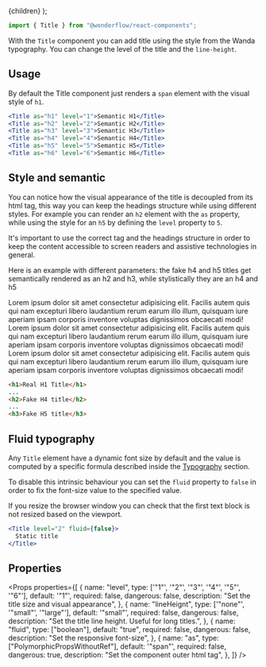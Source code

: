 
  <MdxLayout title="Title" description="Dynamic and fluid titles with control">
    {children}
  </MdxLayout>
);

```js
import { Title } from "@wonderflow/react-components";
```

With the `Title` component you can add title using the style from the Wanda typography. You can change the level of the title and the `line-height`.

## Usage

By default the Title component just renders a `span` element with the visual style of `h1`.

<LiveArea direction="column" horizontalAlign="start">
  <Title as="h1" level="1">
    Semantic H1
  </Title>
  <Title as="h2" level="2">
    Semantic H2
  </Title>
  <Title as="h3" level="3">
    Semantic H3
  </Title>
  <Title as="h4" level="4">
    Semantic H4
  </Title>
  <Title as="h5" level="5">
    Semantic H5
  </Title>
  <Title as="h6" level="6">
    Semantic H6
  </Title>
</LiveArea>

```jsx
<Title as="h1" level="1">Semantic H1</Title>
<Title as="h2" level="2">Semantic H2</Title>
<Title as="h3" level="3">Semantic H3</Title>
<Title as="h4" level="4">Semantic H4</Title>
<Title as="h5" level="5">Semantic H5</Title>
<Title as="h6" level="6">Semantic H6</Title>
```

## Style and semantic

You can notice how the visual appearance of the title is decoupled from its html tag, this way you can keep the headings structure while using different styles. For example you can render an `h2` element with the `as` property, while using the style for an `h5` by defining the `level` property to `5`.

<Snackbar kind="warning" title="About semantic">
  It's important to use the correct tag and the headings structure in order to
  keep the content accessible to screen readers and assistive technologies in
  general.
</Snackbar>

Here is an example with different parameters: the fake h4 and h5 titles get semantically rendered as an h2 and h3, while stylistically they are an h4 and h5

<LiveArea direction="column" horizontalAlign="start">
  <Title as="h1" level="1">
    Real H1 Title
  </Title>
  Lorem ipsum dolor sit amet consectetur adipisicing elit. Facilis autem quis qui
  nam excepturi libero laudantium rerum earum illo illum, quisquam iure aperiam ipsam
  corporis inventore voluptas dignissimos obcaecati modi!

<Title as="h2" level="4">
  Fake H4 title
</Title>
Lorem ipsum dolor sit amet consectetur adipisicing elit. Facilis autem quis qui nam
excepturi libero laudantium rerum earum illo illum, quisquam iure aperiam ipsam corporis
inventore voluptas dignissimos obcaecati modi!

  <Title as="h3" level="5">
    Fake H5 title
  </Title>
  Lorem ipsum dolor sit amet consectetur adipisicing elit. Facilis autem quis
  qui nam excepturi libero laudantium rerum earum illo illum, quisquam iure
  aperiam ipsam corporis inventore voluptas dignissimos obcaecati modi!
</LiveArea>

```html
<h1>Real H1 Title</h1>
...
<h2>Fake H4 title</h2>
...
<h3>Fake H5 title</h3>
```

## Fluid typography

Any `Title` element have a dynamic font size by default and the value is computed by a specific formula described inside the [Typography](/design/foundations/typography) section.

To disable this intrinsic behaviour you can set the `fluid` property to `false` in order to fix the font-size value to the specified value.

<Snackbar kind="info" title="Resize your browser window">
  If you resize the browser window you can check that the first text block is
  not resized based on the viewport.
</Snackbar>

<LiveArea horizontalAlign="start" direction="column">
  <Title level="2">Fluid title</Title>
  <Title level="2" fluid={false}>
    Static title
  </Title>
</LiveArea>

```jsx
<Title level="2" fluid={false}>
  Static title
</Title>
```

## Properties

<Props
  properties={[
    {
      name: "level",
      type: ['"1"', '"2"', '"3"', '"4"', '"5"', '"6"'],
      default: '"1"',
      required: false,
      dangerous: false,
      description: "Set the title size and visual appearance",
    },
    {
      name: "lineHeignt",
      type: ['"none"', '"small"', '"large"'],
      default: '"small"',
      required: false,
      dangerous: false,
      description: "Set the title line height. Useful for long titles.",
    },
    {
      name: "fluid",
      type: ["boolean"],
      default: "true",
      required: false,
      dangerous: false,
      description: "Set the responsive font-size",
    },
    {
      name: "as",
      type: ["PolymorphicPropsWithoutRef"],
      default: '"span"',
      required: false,
      dangerous: true,
      description: "Set the component outer html tag",
    },
  ]}
/>
